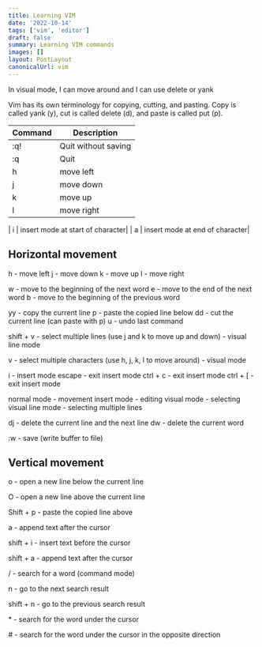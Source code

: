 ```yaml
---
title: Learning VIM
date: '2022-10-14'
tags: ['vim', 'editor']
draft: false
summary: Learning VIM commands
images: []
layout: PostLayout
canonicalUrl: vim
---
```


In visual mode, I can move around and I can use delete or yank

Vim has its own terminology for copying, cutting, and pasting. Copy is called yank (y), cut is called delete (d), and paste is called put (p).

| Command | Description         |
| ------- | ------------------- |
| :q!     | Quit without saving |
| :q      | Quit                |
| h       | move left           |
| j       | move down           |
| k       | move up             |
| l       | move right          |

| i | insert mode at start of character|
| a | insert mode at end of character|

## Horizontal movement

h - move left
j - move down
k - move up
l - move right

w - move to the beginning of the next word
e - move to the end of the next word
b - move to the beginning of the previous word

yy - copy the current line
p - paste the copied line below
dd - cut the current line (can paste with p)
u - undo last command

shift + v - select multiple lines (use j and k to move up and down) - visual line mode

v - select multiple characters (use h, j, k, l to move around) - visual mode

i - insert mode
escape - exit insert mode
ctrl + c - exit insert mode
ctrl + [ - exit insert mode

normal mode - movement
insert mode - editing
visual mode - selecting
visual line mode - selecting multiple lines

dj - delete the current line and the next line
dw - delete the current word

:w - save (write buffer to file)

## Vertical movement

o - open a new line below the current line

O - open a new line above the current line

Shift + p - paste the copied line above

a - append text after the cursor

shift + i - insert text before the cursor

shift + a - append text after the cursor

/ - search for a word (command mode)

n - go to the next search result

shift + n - go to the previous search result

\* - search for the word under the cursor

\# - search for the word under the cursor in the opposite direction
